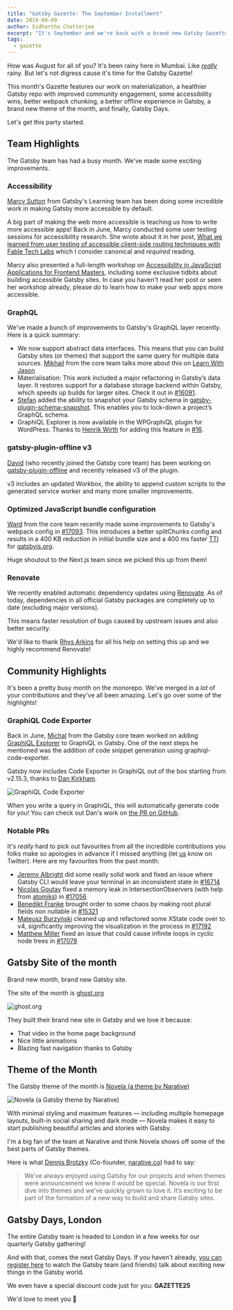 ```yaml
---
title: "Gatsby Gazette: The September Installment"
date: 2019-09-09
author: Sidhartha Chatterjee
excerpt: "It's September and we're back with a brand new Gatsby Gazette, this time featuring a theme of the month, an RFC to localize documentation and Gatsby Days"
tags:
  - gazette
---
```


How was August for all of you? It's been rainy here in Mumbai. Like [_really_](https://qz.com/india/1703369/photos-of-mumbai-rains-and-floods-amid-indian-monsoons/) rainy. But let's not digress cause it's time for the Gatsby Gazette!

This month's Gazette features our work on materialization, a healthier Gatsby repo with improved community engagement, some accessibility wins, better webpack chunking, a better offline experience in Gatsby, a brand new theme of the month, and finally, Gatsby Days.

Let's get this party started.

##

## Team Highlights

The Gatsby team has had a busy month. We've made some exciting improvements.

### Accessibility

[Marcy Sutton](https://twitter.com/marcysutton) from Gatsby's Learning team has been doing some incredible work in making Gatsby more accessible by default.

A big part of making the web more accessible is teaching us how to write more accessible apps! Back in June, Marcy conducted some user testing sessions for accessibility research. She wrote about it in her post, [What we learned from user testing of accessible client-side routing techniques with Fable Tech Labs](https://www.gatsbyjs.org/blog/2019-07-11-user-testing-accessible-client-routing/) which I consider canonical and _required_ reading.

Marcy also presented a full-length workshop on [Accessibility in JavaScript Applications for Frontend Masters](https://frontendmasters.com/workshops/javascript-accessibility/), including some exclusive tidbits about building accessible Gatsby sites. In case you haven't read her post or seen her workshop already, please _do_ to learn how to make your web apps more accessible.

### GraphQL

We've made a bunch of improvements to Gatsby's GraphQL layer recently. Here is a quick summary:

- We now support abstract data interfaces. This means that you can build Gatsby sites (or themes) that support the same query for multiple data sources. [Mikhail](https://twitter.com/freiksenet) from the core team talks more about this on [Learn With Jason](https://www.youtube.com/watch?v=ALspNtrOqDk)
- Materialisation: This work included a major refactoring in Gatsby’s data layer. It restores support for a database storage backend within Gatsby, which speeds up builds for larger sites. Check it out in [#16091](https://github.com/gatsbyjs/gatsby/pull/16091).
- [Stefan](https://github.com/stefanprobst) added the ability to snapshot your Gatsby schema in [gatsby-plugin-schema-snapshot](https://www.gatsbyjs.org/packages/gatsby-plugin-schema-snapshot/). This enables you to lock-down a project’s GraphQL schema.
- GraphiQL Explorer is now available in the WPGraphiQL plugin for WordPress. Thanks to [Henrik Wirth](https://github.com/henrikwirth) for adding this feature in [#16](https://github.com/wp-graphql/wp-graphiql/pull/16).

### gatsby-plugin-offline v3

[David](https://twitter.com/davidbailey00) (who recently joined the Gatsby core team) has been working on [gatsby-plugin-offline](https://www.gatsbyjs.org/packages/gatsby-plugin-offline/) and recently released v3 of the plugin.

v3 includes an updated Workbox, the ability to append custom scripts to the generated service worker and many more smaller improvements.

### Optimized JavaScript bundle configuration

[Ward](https://twitter.com/wardpeet) from the core team recently made some improvements to Gatsby's webpack config in [#17093](https://github.com/gatsbyjs/gatsby/pull/17093). This introduces a better splitChunks config and results in a 400 KB reduction in initial bundle size and a 400 ms faster [TTI](https://developers.google.com/web/tools/lighthouse/audits/time-to-interactive) for [gatsbyjs.org](https://gatsbyjs.org).

Huge shoutout to the Next.js team since we picked this up from them!

### Renovate

We recently enabled automatic dependency updates using [Renovate](https://renovatebot.com/). As of today, dependencies in all official Gatsby packages are completely up to date (excluding major versions).

This means faster resolution of bugs caused by upstream issues and also better security.

We'd like to thank [Rhys Arkins](https://twitter.com/rarkins) for all his help on setting this up and we highly recommend Renovate!

## Community Highlights

It's been a pretty busy month on the monorepo. We've merged in a _lot_ of your contributions and they've all been amazing. Let's go over some of the highlights!

### GraphiQL Code Exporter

Back in June, [Michal](https://twitter.com/mipiechowiak) from the Gatsby core team worked on adding [GraphiQL Explorer](https://github.com/OneGraph/graphiql-explorer) to GraphiQL in Gatsby. One of the next steps he mentioned was the addition of code snippet generation using graphiql-code-exporter.

Gatsby now includes Code Exporter in GraphiQL out of the box starting from v2.15.3, thanks to [Dan Kirkham](https://twitter.com/herecydev).

![GraphiQL Code Exporter](./2019-09-1308.05.19.gif)

When you write a query in GraphiQL, this will automatically generate code for you! You can check out Dan's work on [the PR on GitHub](https://github.com/gatsbyjs/gatsby/pull/17120).

### Notable PRs

It's _really_ hard to pick out favourites from all the incredible contributions you folks make so apologies in advance if I missed anything (let [us](https://twitter.com/gatsbyjs) know on Twitter). Here are my favourites from the past month:

- [Jeremy Albright](https://github.com/Js-Brecht) did some really solid work and fixed an issue where Gatsby CLI would leave your terminal in an inconsistent state in [#16714](https://github.com/gatsbyjs/gatsby/pull/16714)
- [Nicolas Goutay](https://github.com/phacks) fixed a memory leak in IntersectionObservers (with help from [atomiks](https://github.com/atomiks)) in [#17056](https://github.com/gatsbyjs/gatsby/pull/17056)
- [Benedikt Franke](https://github.com/spawnia) brought order to some chaos by making root plural fields non nullable in [#15321](https://github.com/gatsbyjs/gatsby/pull/15321)
- [Mateusz Burzyński](https://github.com/Andarist) cleaned up and refactored some XState code over to v4, significantly improving the visualization in the process in [#17192](https://github.com/gatsbyjs/gatsby/pull/17192)
- [Matthew Miller](https://github.com/me4502) fixed an issue that could cause infinite loops in cyclic node trees in [#17078](https://github.com/gatsbyjs/gatsby/pull/17078)

## Gatsby Site of the month

Brand new month, brand new Gatsby site.

The site of the month is [ghost.org](https://ghost.org)

![ghost.org](./ghost.org_.png)

They built their brand new site in Gatsby and we love it because:

- That video in the home page background
- Nice little animations
- Blazing fast navigation thanks to Gatsby

## Theme of the Month

The Gatsby theme of the month is [Novela (a theme by Narative)](https://github.com/narative/gatsby-theme-novela)

![Novela (a Gatsby theme by Narative)](./gatsby-theme-novela-hero.jpg)

With minimal styling and maximum features — including multiple homepage layouts, built-in social sharing and dark mode — Novela makes it easy to start publishing beautiful articles and stories with Gatsby.

I'm a big fan of the team at Narative and think Novela shows off some of the best parts of Gatsby themes.

Here is what [Dennis Brotzky](https://twitter.com/_brotzky) (Co-founder, [narative.co](https://www.narative.co/)) had to say:

> We’ve always enjoyed using Gatsby for our projects and when themes were announcement we knew it would be special. Novela is our first dive into themes and we’ve quickly grown to love it. It’s exciting to be part of the formation of a new way to build and share Gatsby sites.

## Gatsby Days, London

The entire Gatsby team is headed to London in a few weeks for our quarterly Gatsby gathering!

And with that, comes the next Gatsby Days. If you haven't already, [you can register here](https://www.gatsbyjs.com/resources/gatsby-days/) to watch the Gatsby team (and friends) talk about exciting new things in the Gatsby world.

We even have a special discount code just for you: **GAZETTE25**

We'd love to meet you 💜
